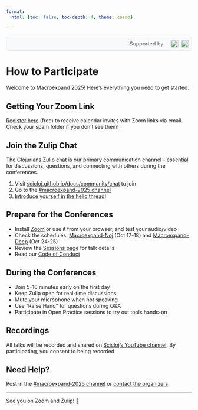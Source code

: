 ```yaml
---
format:
  html: {toc: false, toc-depth: 4, theme: cosmo}

---
```

<style></style><style>.printedClojure .sourceCode {
  background-color: transparent;
  border-style: none;
}
</style><style>.clay-limit-image-width .clay-image {max-width: 100%}
.clay-side-by-side .sourceCode {margin: 0}
.clay-side-by-side {margin: 1em 0}
</style>
<script src="participation_files/md-default0.js" type="text/javascript"></script><script src="participation_files/md-default1.js" type="text/javascript"></script>

```{=html}
<div style="display: flex; justify-content: flex-end; margin: 1rem 0; padding: 0.5rem; background: #f8f9fa; border-radius: 6px; border: 1px solid #e0e0e0;"><div style="display: flex; align-items: center; gap: 0.5rem;"><span style="font-size: 0.9rem; color: #666;">Supported by: </span><a href="./index.html#supporting-companies" key="techascent" style="display: inline-flex; align-items: center; gap: 0.5rem; margin-left: 0.5rem; text-decoration: none;"><img alt="TechAscent mark" src="images/ta-mark-red.svg" style="height: 20px; width: auto;" /><img alt="TechAscent logo" src="images/ta-type.svg" style="height: 20px; width: auto;" /></a></div></div>
```



# How to Participate

Welcome to Macroexpand 2025! Here's everything you need to get started.


## Getting Your Zoom Link

[Register here](https://forms.gle/mQytpTua6RUPcMGb9) (free) to receive calendar invites with Zoom links via email. Check your spam folder if you don't see them!


## Join the Zulip Chat

The [Clojurians Zulip chat](https://scicloj.github.io/docs/community/chat/) is our primary communication channel - essential for discussions, questions, and connecting with others during the conferences.

1. Visit [scicloj.github.io/docs/community/chat](https://clojurians.zulipchat.com/) to join
2. Go to the [#macroexpand-2025 channel](https://clojurians.zulipchat.com/#narrow/channel/536233-macroexpand-2025/)
3. [Introduce yourself in the hello thread](https://clojurians.zulipchat.com/#narrow/channel/536233-macroexpand-2025/topic/hello)!


## Prepare for the Conferences


- Install [Zoom](https://zoom.us/download) or use it from your browser, and test your audio/video
- Check the schedules: [Macroexpand-Noj](./macroexpand_noj.html) (Oct 17-18) and [Macroexpand-Deep](./macroexpand_deep.html) (Oct 24-25)
- Review the [Sessions page](./sessions.html) for talk details
- Read our [Code of Conduct](./code_of_conduct.html)


## During the Conferences


- Join 5-10 minutes early on the first day
- Keep Zulip open for real-time discussions
- Mute your microphone when not speaking
- Use "Raise Hand" for questions during Q&A
- Participate in Open Practice sessions to try out tools hands-on


## Recordings

All talks will be recorded and shared on [Scicloj's YouTube channel](https://www.youtube.com/@Scicloj). By participating, you consent to being recorded.


## Need Help?

Post in the [#macroexpand-2025 channel](https://clojurians.zulipchat.com/#narrow/channel/536233-macroexpand-2025/) or [contact the organizers](https://scicloj.github.io/docs/community/contact/).

---

See you on Zoom and Zulip! 👋